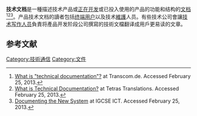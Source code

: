 '''技术文档'''是一種描述技术产品或[[新產品開發|正在开发]]或已投入使用的产品的功能和结构的[[文档|文档]]<ref>[http://www.transcom.de/transcom/en/technische-dokumentation.htm What is "technical documentation"?] {{Wayback|url=http://www.transcom.de/transcom/en/technische-dokumentation.htm |date=20120510071543 }} at Transcom.de. Accessed February 25, 2013.</ref><ref>[http://www.tetras.sk/en/stranka/what-is-technical-documentation What is Technical Documentation?] {{Webarchive|url=https://archive.is/20130418132550/http://www.tetras.sk/en/stranka/what-is-technical-documentation|date=2013-04-18}} at Tetras Translations. Accessed February 25, 2013.</ref><ref>[http://www.igcseict.info/theory/8/docs/index.html Documenting the New System] {{Wayback|url=http://www.igcseict.info/theory/8/docs/index.html |date=20201127012859 }} at IGCSE ICT. Accessed February 25, 2013.</ref>。产品技术文档的讀者包括[[终端用户|终端用户]]以及技术[[維護|維護]]人员。有些技术公司會讓[[技术写作人员|技术写作人员]]負責将產品开发阶段公司撰寫的技術文檔翻译成用戶更易读的文章。

==参考文献==
{{reflist}}

[[Category:技術通信|Category:技術通信]]
[[Category:文件|Category:文件]]